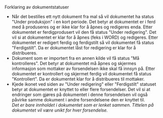 <Heading size="medium">Forklaring av dokumentstatuser</Heading>
<div className="">
    <ul>
       <li>
       <div className="flex flex-row gap-[5px]">
          <DokumentStatusTag status="UNDER_PRODUKSJON"/> 
           <ArrowRightIcon className="self-center"/>
           <DokumentStatusTag status="UNDER_REDIGERING"/>  
           <ArrowRightIcon className="self-center"/>
           <DokumentStatusTag status="FERDIGSTILT"/>
            </div>  
             <BodyShort size="small">
                Når det bestilles ett nytt dokument fra mal så vil dokumentet ha status "Under produksjon" i en kort periode. 
                Det betyr at dokumentet er i ferd med å produseres og er ikke klar for å åpnes og redigeres enda.
            </BodyShort>
            <BodyShort size="small">
                Etter dokumentet er ferdigprodusert vil den få status "Under redigering". Det vil si at dokumentet er klar for å åpnes (feks i WORD) og redigeres.
            </BodyShort>
            <BodyShort size="small">
                Etter dokumentet er redigert ferdig og ferdigstilt så vil dokumentet få status "Ferdigstilt". Da er dokumentet låst for redigering er klar for å distribueres.
            </BodyShort>
        </li> 
       <li>
      <div className="flex flex-row gap-[5px]">
            <DokumentStatusTag status="MÅ_KONTROLLERES"/>  <ArrowRightIcon className="self-center"/><DokumentStatusTag status="KONTROLLERT"/>
            </div>          
            <BodyShort size="small">
                Dokument som er importert fra en annen kilde vil få status "Må kontrolleres". Det betyr at dokumentet må åpnes og skjermes informasjon som mottaker av forsendelsen ikke skal få innsyn på.
            </BodyShort>
              <BodyShort size="small">
                Etter dokumentet er kontrollert og skjermet ferdig vil dokumentet få status "Kontrollert". Da er dokumentet klar for å distribueres til mottaker.
            </BodyShort>
        </li>
           <li> 
           <div className="flex flex-row gap-[5px]">
           <DokumentStatusTag status="UNDER_REDIGERING"/>  <DokumentLinkedTag/>
           <div className="ml-2"></div>
           <DokumentStatusTag status="FERDIGSTILT"/>  <DokumentLinkedTag/>
           </div>
              <BodyShort size="small">
                Kjede ikonet ved siden av "Under redigering" eller "Ferdigstilt" statuset betyr at dokumentet er knyttet to eller flere forsendelser. Det vil si at endringer som gjøres på dokumentet i denne forsendelsen vil også påvirke samme dokument i andre forsendelsene den er knyttet til.
                <br/><i>Det er bare innholdet i dokumentet som er lenket sammen. Tittelen på dokumentet vil være unikt for hver forsendelse.</i>
            </BodyShort>
           </li>
    </ul>

</div>

